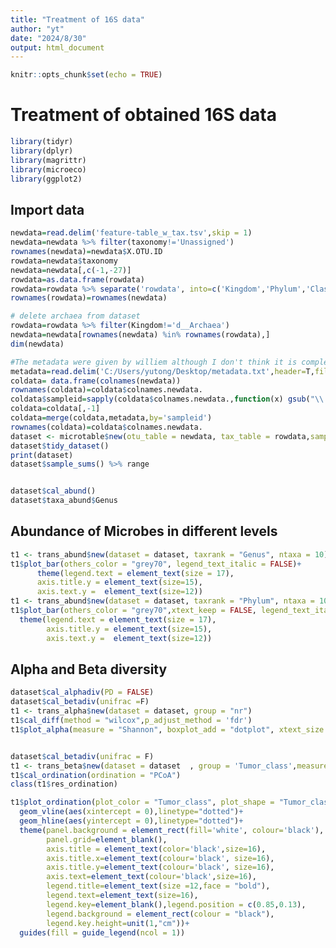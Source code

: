 ```yaml
---
title: "Treatment of 16S data"
author: "yt"
date: "2024/8/30"
output: html_document
---
```


```r
knitr::opts_chunk$set(echo = TRUE)
```

# Treatment of obtained 16S data

```r
library(tidyr)
library(dplyr)
library(magrittr)
library(microeco)
library(ggplot2)
```

## Import data

```r
newdata=read.delim('feature-table_w_tax.tsv',skip = 1)
newdata=newdata %>% filter(taxonomy!='Unassigned')
rownames(newdata)=newdata$X.OTU.ID
rowdata=newdata$taxonomy
newdata=newdata[,c(-1,-27)]
rowdata=as.data.frame(rowdata)
rowdata=rowdata %>% separate('rowdata', into=c('Kingdom','Phylum','Class','Order','Family','Genus','Species'),sep= ";")
rownames(rowdata)=rownames(newdata)

# delete archaea from dataset
rowdata=rowdata %>% filter(Kingdom!='d__Archaea')
newdata=newdata[rownames(newdata) %in% rownames(rowdata),]
dim(newdata)

#The metadata were given by williem although I don't think it is complete
metadata=read.delim('C:/Users/yutong/Desktop/metadata.txt',header=T,fileEncoding = 'UTF-16')
coldata= data.frame(colnames(newdata))
rownames(coldata)=coldata$colnames.newdata.
coldata$sampleid=sapply(coldata$colnames.newdata.,function(x) gsub("\\.", "-", x) )
coldata=coldata[,-1]
coldata=merge(coldata,metadata,by='sampleid')
rownames(coldata)=coldata$colnames.newdata.
dataset <- microtable$new(otu_table = newdata, tax_table = rowdata,sample_table = coldata)
dataset$tidy_dataset()
print(dataset)
dataset$sample_sums() %>% range


dataset$cal_abund()
dataset$taxa_abund$Genus
```

## Abundance of Microbes in different levels

```r

t1 <- trans_abund$new(dataset = dataset, taxrank = "Genus", ntaxa = 10)
t1$plot_bar(others_color = "grey70", legend_text_italic = FALSE)+
      theme(legend.text = element_text(size = 17),
      axis.title.y = element_text(size=15),
      axis.text.y =  element_text(size=12))
t1 <- trans_abund$new(dataset = dataset, taxrank = "Phylum", ntaxa = 10)
t1$plot_bar(others_color = "grey70",xtext_keep = FALSE, legend_text_italic = FALSE)+
  theme(legend.text = element_text(size = 17),
        axis.title.y = element_text(size=15),
        axis.text.y =  element_text(size=12))

```

## Alpha and Beta diversity

```r
dataset$cal_alphadiv(PD = FALSE)
dataset$cal_betadiv(unifrac =F)
t1 <- trans_alpha$new(dataset = dataset, group = "nr")
t1$cal_diff(method = "wilcox",p_adjust_method = 'fdr')
t1$plot_alpha(measure = "Shannon", boxplot_add = "dotplot", xtext_size = 15,add_sig_label ='Significance'  )


dataset$cal_betadiv(unifrac = F)
t1 <- trans_beta$new(dataset = dataset  , group = 'Tumor_class',measure = "bray")
t1$cal_ordination(ordination = "PCoA")
class(t1$res_ordination)

t1$plot_ordination(plot_color = "Tumor_class", plot_shape = "Tumor_class", plot_type = c("point", "ellipse"))+
  geom_vline(aes(xintercept = 0),linetype="dotted")+
  geom_hline(aes(yintercept = 0),linetype="dotted")+
  theme(panel.background = element_rect(fill='white', colour='black'),
        panel.grid=element_blank(), 
        axis.title = element_text(color='black',size=16),
        axis.title.x=element_text(colour='black', size=16),
        axis.title.y=element_text(colour='black', size=16),
        axis.text=element_text(colour='black',size=16),
        legend.title=element_text(size =12,face = "bold"),
        legend.text=element_text(size=16),
        legend.key=element_blank(),legend.position = c(0.85,0.13),
        legend.background = element_rect(colour = "black"),
        legend.key.height=unit(1,"cm"))+
  guides(fill = guide_legend(ncol = 1))

```
